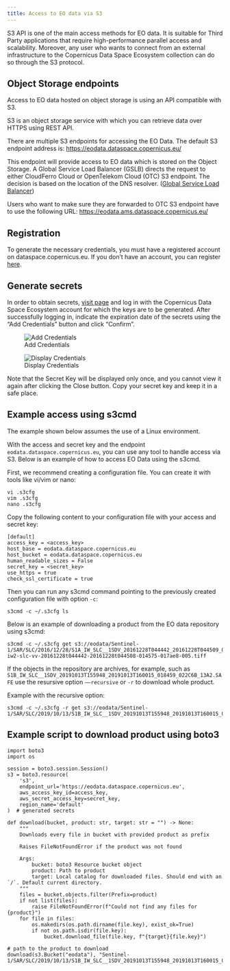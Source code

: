 ```yaml
---
title: Access to EO data via S3
---
```


S3 API is one of the main access methods for EO data. It is suitable for Third Party applications that require high-performance parallel access and scalability. Moreover, any user who wants to connect from an external infrastructure to the Copernicus Data Space Ecosystem collection can do so
through the S3 protocol.

## Object Storage endpoints

Access to EO data hosted on object storage is using an API compatible with S3. 

S3 is an object storage service with which you can retrieve data over HTTPS using REST API.

There are multiple S3 endpoints for accessing the EO Data. The default S3 endpoint address is:
[https://eodata.dataspace.copernicus.eu/](https://eodata.dataspace.copernicus.eu/)
 
This endpoint will provide access to EO data which is stored on the Object Storage. A Global Service Load Balancer (GSLB) directs the request to either CloudFerro Cloud or OpenTelekom Cloud (OTC) S3 endpoint. The decision is based on the location of the DNS resolver. ([Global Service Load Balancer](https://documentation.dataspace.copernicus.eu/ResearchNetwork.html#global-service-load-balancer){target="_blank"})

Users who want to make sure they are forwarded to OTC S3 endpoint have to use the following URL:
[https://eodata.ams.dataspace.copernicus.eu/](https://eodata.ams.dataspace.copernicus.eu/)


## Registration

To generate the necessary credentials, you must have a registered account on dataspace.copernicus.eu. If you don't have an account, you can register [here](https://identity.dataspace.copernicus.eu/auth/realms/CDSE/protocol/openid-connect/auth?client_id=cdse-public&response_type=code&scope=openid&redirect_uri=https%3A//dataspace.copernicus.eu/account/confirmed/1).

## Generate secrets

In order to obtain secrets, <a href="https://eodata-s3keysmanager.dataspace.copernicus.eu/">visit page</a> and log in with the Copernicus Data Space Ecosystem account for which the keys are to be generated. After successfully logging in, indicate the expiration date of the secrets using the "Add Credentials" button and click "Confirm".

![Add Credentials](_images/s3_cdse_1.png)

![Display Credentials](_images/s3_cdse_2.png)

Note that the Secret Key will be displayed only once, and you cannot view it again after clicking the Close button. Copy your secret key and keep it in a safe place.


## Example access using s3cmd

The example shown below assumes the use of a Linux environment.

With the access and secret key and the endpoint `eodata.dataspace.copernicus.eu`, you can use any tool to handle access via S3. Below is an example of how to access EO Data using the s3cmd.

First, we recommend creating a configuration file. You can create it with tools like vi/vim or nano:
```
vi .s3cfg
vim .s3cfg
nano .s3cfg
```
Copy the following content to your configuration file with your access and secret key:
```
[default]
access_key = <access_key>
host_base = eodata.dataspace.copernicus.eu
host_bucket = eodata.dataspace.copernicus.eu
human_readable_sizes = False
secret_key = <secret_key>
use_https = true
check_ssl_certificate = true
```
Then you can run any s3cmd command pointing to the previously created configuration file with option `-c`:
```
s3cmd -c ~/.s3cfg ls
```
Below is an example of downloading a product from the EO data repository using s3cmd:
```
s3cmd -c ~/.s3cfg get s3://eodata/Sentinel-1/SAR/SLC/2016/12/28/S1A_IW_SLC__1SDV_20161228T044442_20161228T044509_014575_017AE8_4C26.SAFE/measurement/s1a-iw2-slc-vv-20161228t044442-20161228t044508-014575-017ae8-005.tiff
```
If the objects in the repository are archives, for example, such as `S1B_IW_SLC__1SDV_20191013T155948_20191013T160015_018459_022C6B_13A2.SAFE` use the resursive option `––recursive` or `-r` to download whole product.

Example with the recursive option:
```
s3cmd -c ~/.s3cfg -r get s3://eodata/Sentinel-1/SAR/SLC/2019/10/13/S1B_IW_SLC__1SDV_20191013T155948_20191013T160015_018459_022C6B_13A2.SAFE/
```

## Example script to download product using boto3

```
import boto3
import os

session = boto3.session.Session()
s3 = boto3.resource(
	's3',
	endpoint_url='https://eodata.dataspace.copernicus.eu',
	aws_access_key_id=access_key,
	aws_secret_access_key=secret_key,
	region_name='default'
)  # generated secrets

def download(bucket, product: str, target: str = "") -> None:
	"""
	Downloads every file in bucket with provided product as prefix

	Raises FileNotFoundError if the product was not found

	Args:
		bucket: boto3 Resource bucket object
		product: Path to product
		target: Local catalog for downloaded files. Should end with an `/`. Default current directory.
	"""
	files = bucket.objects.filter(Prefix=product)
	if not list(files):
		raise FileNotFoundError(f"Could not find any files for {product}")
	for file in files:
		os.makedirs(os.path.dirname(file.key), exist_ok=True)
		if not os.path.isdir(file.key):
			bucket.download_file(file.key, f"{target}{file.key}")

# path to the product to download
download(s3.Bucket("eodata"), "Sentinel-1/SAR/SLC/2019/10/13/S1B_IW_SLC__1SDV_20191013T155948_20191013T160015_018459_022C6B_13A2.SAFE/")
```
